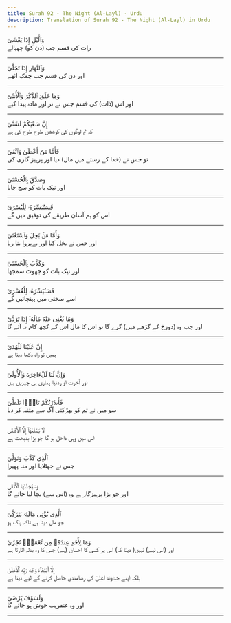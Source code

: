 ```yaml
---
title: Surah 92 - The Night (Al-Layl) - Urdu
description: Translation of Surah 92 - The Night (Al-Layl) in Urdu
---
```





<Aside type="quran" title="1">
وَٱلَّيْلِ إِذَا يَغْشَىٰ
</Aside>

<Aside type="reference" title="1">
رات کی قسم جب (دن کو) چھپالے
</Aside>

---

<Aside type="quran" title="2">
وَٱلنَّهَارِ إِذَا تَجَلَّىٰ
</Aside>

<Aside type="reference" title="2">
اور دن کی قسم جب چمک اٹھے
</Aside>

---

<Aside type="quran" title="3">
وَمَا خَلَقَ ٱلذَّكَرَ وَٱلْأُنثَىٰٓ
</Aside>

<Aside type="reference" title="3">
اور اس (ذات) کی قسم جس نے نر اور مادہ پیدا کیے
</Aside>

---

<Aside type="quran" title="4">
إِنَّ سَعْيَكُمْ لَشَتَّىٰ
</Aside>

<Aside type="reference" title="4">
کہ تم لوگوں کی کوششں طرح طرح کی ہے
</Aside>

---

<Aside type="quran" title="5">
فَأَمَّا مَنْ أَعْطَىٰ وَٱتَّقَىٰ
</Aside>

<Aside type="reference" title="5">
تو جس نے (خدا کے رستے میں مال) دیا اور پرہیز گاری کی
</Aside>

---

<Aside type="quran" title="6">
وَصَدَّقَ بِٱلْحُسْنَىٰ
</Aside>

<Aside type="reference" title="6">
اور نیک بات کو سچ جانا
</Aside>

---

<Aside type="quran" title="7">
فَسَنُيَسِّرُهُۥ لِلْيُسْرَىٰ
</Aside>

<Aside type="reference" title="7">
اس کو ہم آسان طریقے کی توفیق دیں گے
</Aside>

---

<Aside type="quran" title="8">
وَأَمَّا مَنۢ بَخِلَ وَٱسْتَغْنَىٰ
</Aside>

<Aside type="reference" title="8">
اور جس نے بخل کیا اور بےپروا بنا رہا
</Aside>

---

<Aside type="quran" title="9">
وَكَذَّبَ بِٱلْحُسْنَىٰ
</Aside>

<Aside type="reference" title="9">
اور نیک بات کو جھوٹ سمجھا
</Aside>

---

<Aside type="quran" title="10">
فَسَنُيَسِّرُهُۥ لِلْعُسْرَىٰ
</Aside>

<Aside type="reference" title="10">
اسے سختی میں پہنچائیں گے
</Aside>

---

<Aside type="quran" title="11">
وَمَا يُغْنِى عَنْهُ مَالُهُۥٓ إِذَا تَرَدَّىٰٓ
</Aside>

<Aside type="reference" title="11">
اور جب وہ (دوزخ کے گڑھے میں) گرے گا تو اس کا مال اس کے کچھ کام نہ آئے گا
</Aside>

---

<Aside type="quran" title="12">
إِنَّ عَلَيْنَا لَلْهُدَىٰ
</Aside>

<Aside type="reference" title="12">
ہمیں تو راہ دکھا دینا ہے
</Aside>

---

<Aside type="quran" title="13">
وَإِنَّ لَنَا لَلْءَاخِرَةَ وَٱلْأُولَىٰ
</Aside>

<Aside type="reference" title="13">
اور آخرت او ردنیا ہماری ہی چیزیں ہیں
</Aside>

---

<Aside type="quran" title="14">
فَأَنذَرْتُكُمْ نَارًۭا تَلَظَّىٰ
</Aside>

<Aside type="reference" title="14">
سو میں نے تم کو بھڑکتی آگ سے متنبہ کر دیا
</Aside>

---

<Aside type="quran" title="15">
لَا يَصْلَىٰهَآ إِلَّا ٱلْأَشْقَى
</Aside>

<Aside type="reference" title="15">
اس میں وہی داخل ہو گا جو بڑا بدبخت ہے
</Aside>

---

<Aside type="quran" title="16">
ٱلَّذِى كَذَّبَ وَتَوَلَّىٰ
</Aside>

<Aside type="reference" title="16">
جس نے جھٹلایا اور منہ پھیرا
</Aside>

---

<Aside type="quran" title="17">
وَسَيُجَنَّبُهَا ٱلْأَتْقَى
</Aside>

<Aside type="reference" title="17">
اور جو بڑا پرہیزگار ہے وہ (اس سے) بچا لیا جائے گا
</Aside>

---

<Aside type="quran" title="18">
ٱلَّذِى يُؤْتِى مَالَهُۥ يَتَزَكَّىٰ
</Aside>

<Aside type="reference" title="18">
جو مال دیتا ہے تاکہ پاک ہو
</Aside>

---

<Aside type="quran" title="19">
وَمَا لِأَحَدٍ عِندَهُۥ مِن نِّعْمَةٍۢ تُجْزَىٰٓ
</Aside>

<Aside type="reference" title="19">
اور (اس لیے) نہیں( دیتا کہ) اس پر کسی کا احسان (ہے) جس کا وہ بدلہ اتارتا ہے
</Aside>

---

<Aside type="quran" title="20">
إِلَّا ٱبْتِغَآءَ وَجْهِ رَبِّهِ ٱلْأَعْلَىٰ
</Aside>

<Aside type="reference" title="20">
بلکہ اپنے خداوند اعلیٰ کی رضامندی حاصل کرنے کے لیے دیتا ہے
</Aside>

---

<Aside type="quran" title="21">
وَلَسَوْفَ يَرْضَىٰ
</Aside>

<Aside type="reference" title="21">
اور وہ عنقریب خوش ہو جائے گا
</Aside>

---
